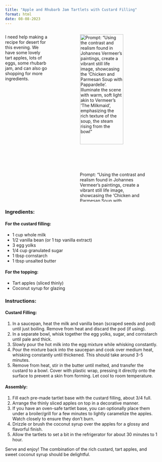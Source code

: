 ```yaml
---
title: "Apple and Rhubarb Jam Tartlets with Custard Filling"
format: html
date: 08-08-2023
---
```


:::: {.columns}

::: {.column width="30%"}
I need help making a recipe for desert for this evening. We have some lovely tart apples, lots of eggs, some rhubarb jam, and can also go shopping for more ingredients.
:::

::: {.column width="5%"}

:::

::: {.column width="65%"}
![Prompt: "Using the contrast and realism found in Johannes Vermeer's paintings, create a vibrant still life image, showcasing the 'Chicken and Parmesan Soup with Pappardelle'. Illuminate the scene with warm, soft light akin to Vermeer's 'The Milkmaid', emphasizing the rich texture of the soup, the steam rising from the bowl"](){width=80%}
:::

::::

### Ingredients:

#### For the custard filling:
- 1 cup whole milk
- 1/2 vanilla bean (or 1 tsp vanilla extract)
- 3 egg yolks
- 1/4 cup granulated sugar
- 1 tbsp cornstarch
- 1 tbsp unsalted butter

#### For the topping:
- Tart apples (sliced thinly)
- Coconut syrup for glazing

### Instructions:

#### Custard Filling:
1. In a saucepan, heat the milk and vanilla bean (scraped seeds and pod) until just boiling. Remove from heat and discard the pod (if using).
2. In a separate bowl, whisk together the egg yolks, sugar, and cornstarch until pale and thick.
3. Slowly pour the hot milk into the egg mixture while whisking constantly.
4. Pour the mixture back into the saucepan and cook over medium heat, whisking constantly until thickened. This should take around 3-5 minutes.
5. Remove from heat, stir in the butter until melted, and transfer the custard to a bowl. Cover with plastic wrap, pressing it directly onto the surface to prevent a skin from forming. Let cool to room temperature.

#### Assembly:
1. Fill each pre-made tartlet base with the custard filling, about 3/4 full.
2. Arrange the thinly sliced apples on top in a decorative manner.
3. If you have an oven-safe tartlet base, you can optionally place them under a broiler/grill for a few minutes to lightly caramelize the apples. Watch closely to ensure they don't burn.
4. Drizzle or brush the coconut syrup over the apples for a glossy and flavorful finish.
5. Allow the tartlets to set a bit in the refrigerator for about 30 minutes to 1 hour.

Serve and enjoy! The combination of the rich custard, tart apples, and sweet coconut syrup should be delightful.